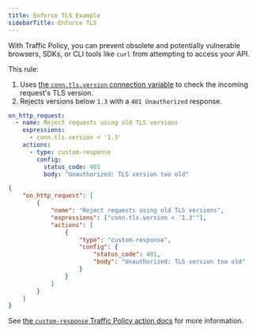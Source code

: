 ```yaml
---
title: Enforce TLS Example
sidebarTitle: Enforce TLS
---
```


With Traffic Policy, you can prevent obsolete and potentially vulnerable browsers, SDKs, or CLI tools like `curl` from attempting to access your API.

This rule:

1. Uses [the `conn.tls.version` connection variable](/traffic-policy/variables/connection/#conntlsversion) to check the incoming request's TLS version.
1. Rejects versions below `1.3` with a `401 Unauthorized` response.

<CodeGroup>

```yaml policy.yml
on_http_request:
  - name: Reject requests using old TLS versions
    expressions:
      - conn.tls.version < '1.3'
    actions:
      - type: custom-response
        config:
          status_code: 401
          body: "Unauthorized: TLS version too old"
```

```json policy.json
{
	"on_http_request": [
		{
			"name": "Reject requests using old TLS versions",
			"expressions": ["conn.tls.version < '1.3'"],
			"actions": [
				{
					"type": "custom-response",
					"config": {
						"status_code": 401,
						"body": "Unauthorized: TLS version too old"
					}
				}
			]
		}
	]
}
```

</CodeGroup>

See [the `custom-response` Traffic Policy action docs](/traffic-policy/actions/custom-response/) for more information.
